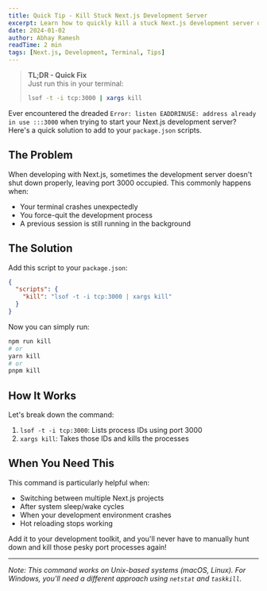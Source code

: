 ```yaml
---
title: Quick Tip - Kill Stuck Next.js Development Server
excerpt: Learn how to quickly kill a stuck Next.js development server on port 3000 with a simple command.
date: 2024-01-02
author: Abhay Ramesh
readTime: 2 min
tags: [Next.js, Development, Terminal, Tips]
---
```


> **TL;DR - Quick Fix**  
> Just run this in your terminal:
>
> ```bash
> lsof -t -i tcp:3000 | xargs kill
> ```

Ever encountered the dreaded `Error: listen EADDRINUSE: address already in use :::3000` when trying to start your Next.js development server? Here's a quick solution to add to your `package.json` scripts.

## The Problem

When developing with Next.js, sometimes the development server doesn't shut down properly, leaving port 3000 occupied. This commonly happens when:

- Your terminal crashes unexpectedly
- You force-quit the development process
- A previous session is still running in the background

## The Solution

Add this script to your `package.json`:

```json
{
  "scripts": {
    "kill": "lsof -t -i tcp:3000 | xargs kill"
  }
}
```

Now you can simply run:

```bash
npm run kill
# or
yarn kill
# or
pnpm kill
```

## How It Works

Let's break down the command:

1. `lsof -t -i tcp:3000`: Lists process IDs using port 3000
2. `xargs kill`: Takes those IDs and kills the processes

## When You Need This

This command is particularly helpful when:

- Switching between multiple Next.js projects
- After system sleep/wake cycles
- When your development environment crashes
- Hot reloading stops working

Add it to your development toolkit, and you'll never have to manually hunt down and kill those pesky port processes again!

---

_Note: This command works on Unix-based systems (macOS, Linux). For Windows, you'll need a different approach using `netstat` and `taskkill`._
